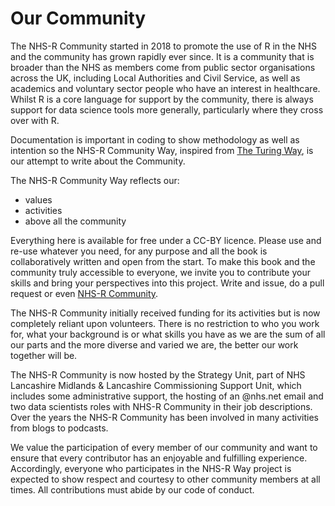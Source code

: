 # Our Community

The NHS-R Community started in 2018 to promote the use of R in the NHS and the community has grown rapidly ever since. It is a community that is broader than the NHS as members come from public sector organisations across the UK, including Local Authorities and Civil Service, as well as academics and voluntary sector people who have an interest in healthcare. Whilst R is a core language for support by the community, there is always support for data science tools more generally, particularly where they cross over with R.

Documentation is important in coding to show methodology as well as intention so the NHS-R Community Way, inspired from [The Turing Way](https://the-turing-way.netlify.app/index.html#), is our attempt to write about the Community.

The NHS-R Community Way reflects our:

* values
* activities
* above all the community

Everything here is available for free under a CC-BY licence. Please use and re-use whatever you need, for any purpose and all the book is collaboratively written and open from the start. To make this book and the community truly accessible to everyone, we invite you to contribute your skills and bring your perspectives into this project. Write and issue, do a pull request or even [NHS-R Community](mailto:nhs.rcommunity@nhs.net). 

The NHS-R Community initially received funding for its activities but is now completely reliant upon volunteers. There is no restriction to who you work for, what your background is or what skills you have as we are the sum of all our parts and the more diverse and varied we are, the better our work together will be. 

The NHS-R Community is now hosted by the Strategy Unit, part of NHS Lancashire Midlands & Lancashire Commissioning Support Unit, which includes some administrative support, the hosting of an @nhs.net email and two data scientists roles with NHS-R Community in their job descriptions. Over the years the NHS-R Community has been involved in many activities from blogs to podcasts. 

We value the participation of every member of our community and want to ensure that every contributor has an enjoyable and fulfilling experience. Accordingly, everyone who participates in the NHS-R Way project is expected to show respect and courtesy to other community members at all times. All contributions must abide by our code of conduct.